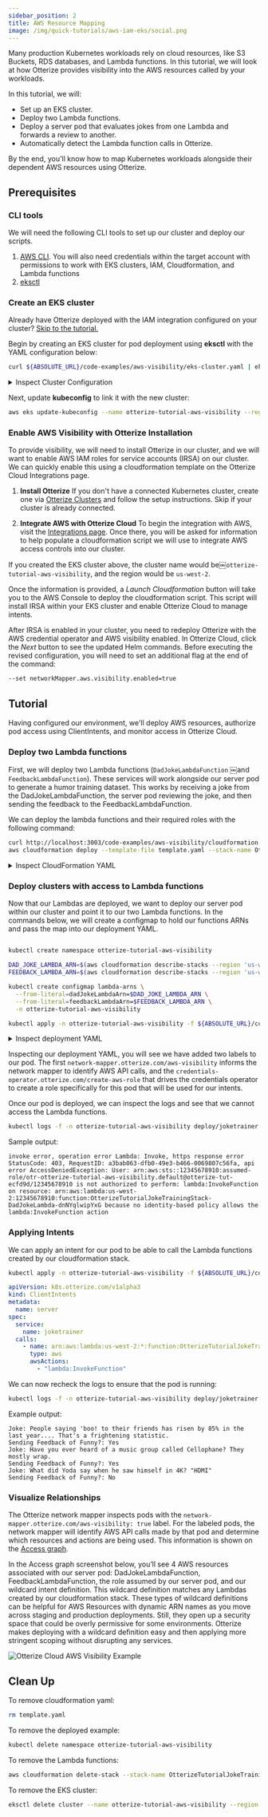 ```yaml
---
sidebar_position: 2
title: AWS Resource Mapping
image: /img/quick-tutorials/aws-iam-eks/social.png
---
```



Many production Kubernetes workloads rely on cloud resources, like S3 Buckets, RDS databases, and Lambda functions. In this tutorial, we will look at how Otterize provides visibility into the AWS resources called by your workloads.

In this tutorial, we will:
* Set up an EKS cluster.
* Deploy two Lambda functions.
* Deploy a server pod that evaluates jokes from one Lambda and forwards a review to another.
* Automatically detect the Lambda function calls in Otterize.

By the end, you'll know how to map Kubernetes workloads alongside their dependent AWS resources using Otterize.

## Prerequisites

### CLI tools
We will need the following CLI tools to set up our cluster and deploy our scripts.

1. [AWS CLI](https://docs.aws.amazon.com/cli/latest/userguide/getting-started-install.html). You will also need credentials within the target account with permissions to work with EKS clusters, IAM, Cloudformation, and Lambda functions
2. [eksctl](https://eksctl.io/installation/)

### Create an EKS cluster
Already have Otterize deployed with the IAM integration configured on your cluster? [Skip to the tutorial.](#tutorial)

Begin by creating an EKS cluster for pod deployment using **eksctl** with the YAML configuration below:
```bash
curl ${ABSOLUTE_URL}/code-examples/aws-visibility/eks-cluster.yaml | eksctl create cluster -f -
```
<details>
    <summary>Inspect Cluster Configuration</summary>

```yaml
{@include: ../../../../static/code-examples/aws-visibility/eks-cluster.yaml}
```
</details>

Next, update **kubeconfig** to link it with the new cluster:
```bash
aws eks update-kubeconfig --name otterize-tutorial-aws-visibility --region 'us-west-2'
```

### Enable AWS Visibility with Otterize Installation
To provide visibility, we will need to install Otterize in our cluster, and we will want to enable AWS IAM roles for service accounts (IRSA) on our cluster. We can quickly enable this using a cloudformation template on the Otterize Cloud Integrations page.

1. **Install Otterize**
If you don't have a connected Kubernetes cluster, create one via [Otterize Clusters](https://app.otterize.com/clusters) and follow the setup instructions. Skip if your cluster is already connected.

2. **Integrate AWS with Otterize Cloud**
To begin the integration with AWS, visit the [Integrations page](https://app.otterize.com/integrations). Once there,  you will be asked for information to help populate a cloudformation script we will use to integrate AWS access controls into our cluster.

If you created the EKS cluster above, the cluster name would be￼`otterize-tutorial-aws-visibility`, and the region would be `us-west-2`.

Once the information is provided, a *Launch Cloudformation* button will take you to the AWS Console to deploy the cloudformation script. This script will install IRSA within your EKS cluster and enable Otterize Cloud to manage intents.

After IRSA is enabled in your cluster, you need to redeploy Otterize with the AWS credential operator and AWS visibility enabled. In Otterize Cloud, click the *Next* button to see the updated Helm commands.  Before executing the revised configuration, you will need to set an additional flag at the end of the command:

```bash
--set networkMapper.aws.visibility.enabled=true
```

## Tutorial

Having configured our environment, we'll deploy AWS resources, authorize pod access using ClientIntents, and monitor access in Otterize Cloud.

### Deploy two Lambda functions

First, we will deploy two Lambda functions (`DadJokeLambdaFunction` ￼and `FeedbackLambdaFunction`). These services will work alongside our server pod to generate a humor training dataset. This works by receiving a joke from the DadJokeLambdaFunction, the server pod reviewing the joke, and then sending the feedback to the FeedbackLambdaFunction.

We can deploy the lambda functions and their required roles with the following command:
```bash
curl http://localhost:3003/code-examples/aws-visibility/cloudformation.yaml -o template.yaml && \
aws cloudformation deploy --template-file template.yaml --stack-name OtterizeTutorialJokeTrainingStack --capabilities CAPABILITY_IAM --region 'us-west-2'
```
<details>
    <summary>Inspect CloudFormation YAML</summary>

```yaml
{@include: ../../../../static/code-examples/aws-visibility/cloudformation.yaml}
```
</details>

### Deploy clusters with access to Lambda functions

Now that our Lambdas are deployed, we want to deploy our server pod within our cluster and point it to our two Lambda functions. In the commands below, we will create a configmap to hold our functions ARNs and pass the map into our deployment YAML.

```bash

kubectl create namespace otterize-tutorial-aws-visibility

DAD_JOKE_LAMBDA_ARN=$(aws cloudformation describe-stacks --region 'us-west-2' --stack-name OtterizeTutorialJokeTrainingStack --query "Stacks[0].Outputs[?OutputKey=='DadJokeLambdaFunction'].OutputValue" --output text)
FEEDBACK_LAMBDA_ARN=$(aws cloudformation describe-stacks --region 'us-west-2' --stack-name OtterizeTutorialJokeTrainingStack --query "Stacks[0].Outputs[?OutputKey=='FeedbackLambdaFunction'].OutputValue" --output text)

kubectl create configmap lambda-arns \
  --from-literal=dadJokeLambdaArn=$DAD_JOKE_LAMBDA_ARN \
  --from-literal=feedbackLambdaArn=$FEEDBACK_LAMBDA_ARN \
  -n otterize-tutorial-aws-visibility

kubectl apply -n otterize-tutorial-aws-visibility -f ${ABSOLUTE_URL}/code-examples/aws-visibility/all.yaml
```
<details>
    <summary>Inspect deployment YAML</summary>

```yaml
{@include: ../../../../static/code-examples/aws-visibility/all.yaml}
```
</details>

Inspecting our deployment YAML, you will see we have added two labels to our pod. The first `network-mapper.otterize.com/aws-visibility` informs the network mapper to identify AWS API calls, and the `credentials-operator.otterize.com/create-aws-role` that drives the credentials operator to create a role specifically for this pod that will be used for our intents.

Once our pod is deployed, we can inspect the logs and see that we cannot access the Lambda functions.

```bash
kubectl logs -f -n otterize-tutorial-aws-visibility deploy/joketrainer
```

Sample output:
```
invoke error, operation error Lambda: Invoke, https response error StatusCode: 403, RequestID: a3bab063-dfb0-49e3-b466-0069807c56fa, api error AccessDeniedException: User: arn:aws:sts::12345678910:assumed-role/otr-otterize-tutorial-aws-visibility.default@otterize-tut-ecfd9d/12345678910 is not authorized to perform: lambda:InvokeFunction on resource: arn:aws:lambda:us-west-2:12345678910:function:OtterizeTutorialJokeTrainingStack-DadJokeLambda-dnNYqlwipYxG because no identity-based policy allows the lambda:InvokeFunction action
```

### Applying Intents

We can apply an intent for our pod to be able to call the Lambda functions created by our cloudformation stack.

```bash
kubectl apply -n otterize-tutorial-aws-visibility -f ${ABSOLUTE_URL}/code-examples/aws-visibility/intents.yaml
```

```yaml
apiVersion: k8s.otterize.com/v1alpha3
kind: ClientIntents
metadata:
  name: server
spec:
  service:
    name: joketrainer
  calls:
    - name: arn:aws:lambda:us-west-2:*:function:OtterizeTutorialJokeTrainingStack-*
      type: aws
      awsActions:
        - "lambda:InvokeFunction"

```

We can now recheck the logs to ensure that the pod is running:
```bash
kubectl logs -f -n otterize-tutorial-aws-visibility deploy/joketrainer
```

Example output:
```
Joke: People saying 'boo! to their friends has risen by 85% in the last year.... That's a frightening statistic.
Sending Feedback of Funny?: Yes
Joke: Have you ever heard of a music group called Cellophane? They mostly wrap.
Sending Feedback of Funny?: Yes
Joke: What did Yoda say when he saw himself in 4K? "HDMI"
Sending Feedback of Funny?: No

```

### Visualize Relationships
The Otterize network mapper inspects pods with the `network-mapper.otterize.com/aws-visibility: true` label. For the labeled pods, the network mapper will identify AWS API calls made by that pod and determine which resources and actions are being used. This information is shown on the [Access graph](https://app.otterize.com/access-graph).

In the Access graph screenshot below, you’ll see 4 AWS resources associated with our server pod: DadJokeLambdaFunction, FeedbackLambdaFunction, the role assumed by our server pod, and our wildcard intent definition. This wildcard definition matches any Lambdas created by our cloudformation stack. These types of wildcard definitions can be helpful for AWS Resources with dynamic ARN names as you move across staging and production deployments. Still, they open up a security space that could be overly permissive for some environments. Otterize makes deploying with a wildcard definition easy and then applying more stringent scoping without disrupting any services.

![Otterize Cloud AWS Visibility Example](/img/quick-tutorials/aws-iam-visibility/aws-iam-visibility.png)

## Clean Up

To remove cloudformation yaml:
```bash
rm template.yaml
```


To remove the deployed example:
```bash
kubectl delete namespace otterize-tutorial-aws-visibility
```

To remove the Lambda functions:
```bash
aws cloudformation delete-stack --stack-name OtterizeTutorialJokeTrainingStack
```

To remove the EKS cluster:
```bash
eksctl delete cluster --name otterize-tutorial-aws-visibility --region us-west-2
```
